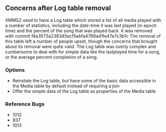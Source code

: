 == Concerns after Log table removal ==
XMMS2 used to have a Log table which stored a list of all media played with a number of statistics, including the date-time it was last played (in epoch time) and the percent of the song that was played back. It was removed with commit <git repo="xmms2-devel.git">f4a3573a238345ecf5abfa4789ad1fe47e7c3b1c</git> The removal of this table left a number of people upset, though the concerns that brought about its removal were quite valid. The Log table was overly complex and cumbersome to deal with for simple data like the lastplayed time for a song, or the average percent completion of a song. 

=== Options ===
* Reinstate the Log table, but have some of the basic data accessible in the Media table by default instead of requiring a join
* Offer the simple data of the Log table as properties of the Media table

=== Reference Bugs === 
* <mantis>1012</mantis>
* <mantis>937</mantis>
* <mantis>1013</mantis>